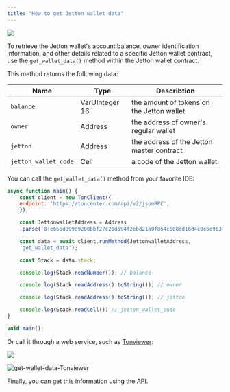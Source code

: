 ```yaml
---
title: "How to get Jetton wallet data"
---
```



<Image
  src="/resources/images/<IMAGE>"
  darkSrc="/resources/images/<IMAGE_DARK_THEME>"
/>


To retrieve the Jetton wallet's account balance, owner identification information, and other details related to a specific Jetton wallet contract,
use the `get_wallet_data()` method within the Jetton wallet contract.

This method returns the following data:

| Name                 | Type           | Describtion                               |
| -------------------- | -------------- | ----------------------------------------- |
| `balance`            | VarUInteger 16 | the amount of tokens on the Jetton wallet |
| `owner`              | Address        | the address of owner's regular wallet     |
| `jetton`             | Address        | the address of the Jetton master contract |
| `jetton_wallet_code` | Cell           | a code of the Jetton wallet               |

You can call the `get_wallet_data()` method from your favorite IDE:

```javascript
async function main() {
    const client = new TonClient({
    endpoint: 'https://toncenter.com/api/v2/jsonRPC',
    });

    const JettonwalletAddress = Address
    .parse('0:e655d099d9200bbf27c20d594f2ebd21a0f854c608cd16d4c0c5e9b3f55fc2e7'); 

    const data = await client.runMethod(JettonwalletAddress, 
    'get_wallet_data');

    const Stack = data.stack;

    console.log(Stack.readNumber()); // balance

    console.log(Stack.readAddress().toString()); // owner 

    console.log(Stack.readAddress().toString()); // jetton

    console.log(Stack.readCell()) // jetton_wallet_code
}

void main();
```

Or call it through a web service, such as [Tonviewer](https://tonviewer.com/EQDmVdCZ2SALvyfCDVlPLr0hoPhUxgjNFtTAxemz9V_C5wbN?section=method):

<Image
  src="/resources/images/get-wallet-data-Tonviewer.png"
  darkSrc="/resources/images/the-same-but-dark-theme.png"
/>

![get-wallet-data-Tonviewer](/resources/images/get-wallet-data-Tonviewer.png)

Finally, you can get this information using the [API](/ecosystem/rpc/overview.mdx).
